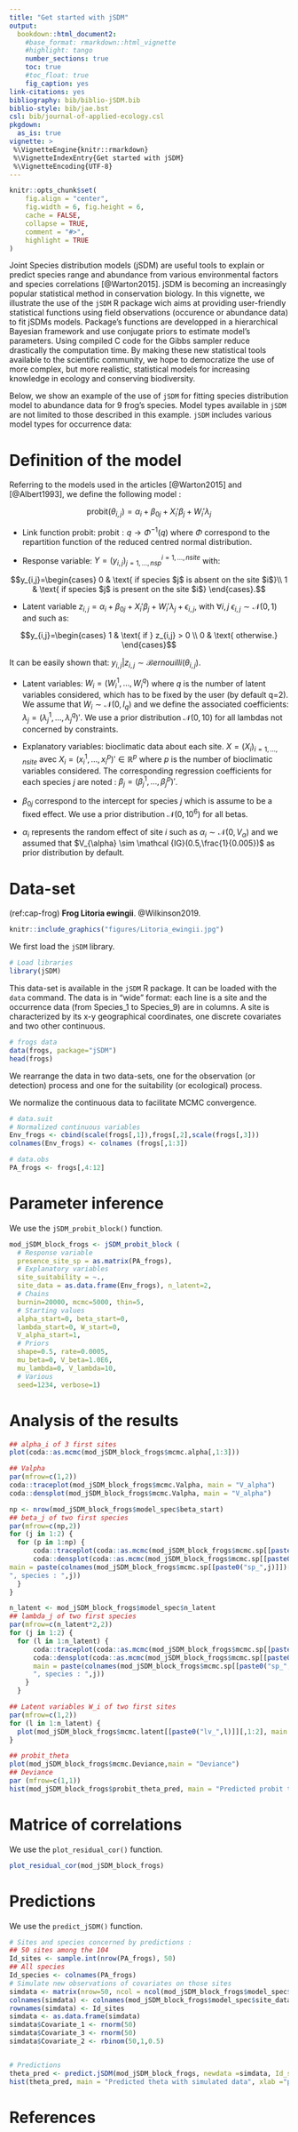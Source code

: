 ```yaml
---
title: "Get started with jSDM"
output:
  bookdown::html_document2:
    #base_format: rmarkdown::html_vignette
    #highlight: tango
    number_sections: true
    toc: true
    #toc_float: true
    fig_caption: yes
link-citations: yes
bibliography: bib/biblio-jSDM.bib
biblio-style: bib/jae.bst
csl: bib/journal-of-applied-ecology.csl
pkgdown:
  as_is: true
vignette: >
 %\VignetteEngine{knitr::rmarkdown}
 %\VignetteIndexEntry{Get started with jSDM}
 %\VignetteEncoding{UTF-8}
---
```


```r
knitr::opts_chunk$set(
	fig.align = "center",
	fig.width = 6, fig.height = 6,
	cache = FALSE,
	collapse = TRUE,
	comment = "#>",
	highlight = TRUE
)
```

Joint Species distribution models (jSDM) are useful tools to explain or predict species range and abundance from various environmental factors and species correlations [@Warton2015]. jSDM is becoming an increasingly popular statistical method in conservation biology. In this vignette, we illustrate the use of the `jSDM` R package wich aims at providing user-friendly statistical functions using field observations (occurence or abundance data) to fit jSDMs models. Package's functions are developped in a hierarchical Bayesian framework and use conjugate priors to estimate model's parameters. Using compiled C code for the Gibbs sampler reduce drastically the computation time. By making these new statistical tools available to the scientific community, we hope to democratize the use of more complex, but more realistic, statistical models for increasing knowledge in ecology and conserving biodiversity. 

Below, we show an example of the use of `jSDM` for fitting species distribution model to abundance data for 9 frog's species. Model types available in `jSDM` are not limited to those described in this example. `jSDM` includes various model types for occurrence data: 

# Definition of the model 


Referring to the models used in the articles [@Warton2015] and [@Albert1993], we define the following model :

$$ \mathrm{probit}(\theta_{i,j}) =\alpha_i + \beta_{0j}+X_i'\beta_j+ W_i'\lambda_j $$
     
- Link function probit: $\mathrm{probit} : q \rightarrow \Phi^{-1}(q)$ where $\Phi$ correspond to the repartition function of the reduced centred normal distribution.

- Response variable: $Y=(y_{i,j})^{i=1,\ldots,nsite}_{j=1,\ldots,nsp}$ with:

$$y_{i,j}=\begin{cases}
    0 & \text{ if species $j$ is absent on the site $i$}\\
    1 &  \text{ if species  $j$ is present on the site $i$}
    \end{cases}.$$
    
- Latent variable $z_{i,j} = \alpha_i + \beta_{0j}+X_i'\beta_j+ W_i'\lambda_j + \epsilon_{i,j}$, with $\forall i,j \ \epsilon_{i,j} \sim \mathcal{N}(0,1)$ and such as:

$$y_{i,j}=\begin{cases}
    1 & \text{ if } z_{i,j} > 0 \\
    0 &  \text{ otherwise.}
    \end{cases}$$
    
It can be easily shown that: $y_{i,j}| z_{i,j} \sim \mathcal{B}ernouilli(\theta_{i,j})$. 

- Latent variables: $W_i=(W_i^1,\ldots,W_i^q)$ where $q$ is the number of latent variables considered, which has to be fixed by the user (by default q=2).
We assume that $W_i \sim \mathcal{N}(0,I_q)$ and we define the associated coefficients: $\lambda_j=(\lambda_j^1,\ldots, \lambda_j^q)'$. We use a prior distribution $\mathcal{N}(0,10)$ for all lambdas not concerned by constraints. 

- Explanatory variables: bioclimatic data about each site. $X=(X_i)_{i=1,\ldots,nsite}$ avec $X_i=(x_i^1,\ldots,x_i^p)'\in \mathbb{R}^p$ where $p$ is the number of bioclimatic variables considered.
The corresponding regression coefficients for each species $j$ are noted : $\beta_j=(\beta_j^1,\ldots,\beta_j^p)'$.

- $\beta_{0j}$ correspond to the intercept for species $j$ which is assume to be a fixed effect. We use a prior distribution $\mathcal{N}(0,10^6)$ for all betas. 

- $\alpha_i$ represents the random effect of site $i$ such as $\alpha_i \sim \mathcal{N}(0,V_{\alpha})$ and we assumed that $V_{\alpha} \sim \mathcal {IG}(0.5,\frac{1}{0.005})$ as prior distribution by default. 


# Data-set

(ref:cap-frog) **Frog Litoria ewingii**. @Wilkinson2019.

```r
knitr::include_graphics("figures/Litoria_ewingii.jpg")
```

We first load the `jSDM` library.

```r
# Load libraries
library(jSDM)
```

This data-set is available in the `jSDM` R package. It can be loaded  with the `data` command. The data is in "wide" format: each line is a site and the occurrence data (from Species_1 to Species_9) are in columns. A site is characterized by its x-y geographical coordinates, one discrete covariates and two other continuous. 

```r
# frogs data
data(frogs, package="jSDM")
head(frogs)
```

We rearrange the data in two data-sets, one for the observation (or detection) process and one for the suitability (or ecological) process. 

We normalize the continuous data to facilitate MCMC convergence. 

```r

# data.suit
# Normalized continuous variables
Env_frogs <- cbind(scale(frogs[,1]),frogs[,2],scale(frogs[,3]))
colnames(Env_frogs) <- colnames (frogs[,1:3])

# data.obs
PA_frogs <- frogs[,4:12]
```

# Parameter inference

We use the `jSDM_probit_block()` function.

```r
mod_jSDM_block_frogs <- jSDM_probit_block (
  # Response variable 
  presence_site_sp = as.matrix(PA_frogs), 
  # Explanatory variables 
  site_suitability = ~.,   
  site_data = as.data.frame(Env_frogs), n_latent=2,
  # Chains
  burnin=20000, mcmc=5000, thin=5,
  # Starting values
  alpha_start=0, beta_start=0,
  lambda_start=0, W_start=0,
  V_alpha_start=1, 
  # Priors
  shape=0.5, rate=0.0005,
  mu_beta=0, V_beta=1.0E6,
  mu_lambda=0, V_lambda=10,
  # Various 
  seed=1234, verbose=1)
```

# Analysis of the results

```r
## alpha_i of 3 first sites
plot(coda::as.mcmc(mod_jSDM_block_frogs$mcmc.alpha[,1:3]))

## Valpha
par(mfrow=c(1,2))
coda::traceplot(mod_jSDM_block_frogs$mcmc.Valpha, main = "V_alpha")
coda::densplot(mod_jSDM_block_frogs$mcmc.Valpha, main = "V_alpha")

np <- nrow(mod_jSDM_block_frogs$model_spec$beta_start)
## beta_j of two first species
par(mfrow=c(np,2))
for (j in 1:2) {
  for (p in 1:np) {
      coda::traceplot(coda::as.mcmc(mod_jSDM_block_frogs$mcmc.sp[[paste0("sp_",j)]][,p]))
      coda::densplot(coda::as.mcmc(mod_jSDM_block_frogs$mcmc.sp[[paste0("sp_",j)]][,p]), 
main = paste(colnames(mod_jSDM_block_frogs$mcmc.sp[[paste0("sp_",j)]])[p],
", species : ",j))
  }
}

n_latent <- mod_jSDM_block_frogs$model_spec$n_latent
## lambda_j of two first species
par(mfrow=c(n_latent*2,2))
for (j in 1:2) {
  for (l in 1:n_latent) {
      coda::traceplot(coda::as.mcmc(mod_jSDM_block_frogs$mcmc.sp[[paste0("sp_",j)]][,np+l]))
      coda::densplot(coda::as.mcmc(mod_jSDM_block_frogs$mcmc.sp[[paste0("sp_",j)]][,np+l]), 
      main = paste(colnames(mod_jSDM_block_frogs$mcmc.sp[[paste0("sp_",j)]])[np+l],
      ", species : ",j))
    }
  }

## Latent variables W_i of two first sites
par(mfrow=c(1,2))
for (l in 1:n_latent) {
  plot(mod_jSDM_block_frogs$mcmc.latent[[paste0("lv_",l)]][,1:2], main = paste0("Latent variable W_", l))
}

## probit_theta
plot(mod_jSDM_block_frogs$mcmc.Deviance,main = "Deviance")
## Deviance
par (mfrow=c(1,1))
hist(mod_jSDM_block_frogs$probit_theta_pred, main = "Predicted probit theta", xlab ="predicted probit theta")

```

# Matrice of correlations 

We use the `plot_residual_cor()` function.

```r
plot_residual_cor(mod_jSDM_block_frogs)
```

# Predictions 

We use the `predict_jSDM()` function.

```r
# Sites and species concerned by predictions :
## 50 sites among the 104
Id_sites <- sample.int(nrow(PA_frogs), 50)
## All species 
Id_species <- colnames(PA_frogs)
# Simulate new observations of covariates on those sites 
simdata <- matrix(nrow=50, ncol = ncol(mod_jSDM_block_frogs$model_spec$site_data))
colnames(simdata) <- colnames(mod_jSDM_block_frogs$model_spec$site_data)
rownames(simdata) <- Id_sites
simdata <- as.data.frame(simdata)
simdata$Covariate_1 <- rnorm(50)
simdata$Covariate_3 <- rnorm(50)
simdata$Covariate_2 <- rbinom(50,1,0.5)


# Predictions 
theta_pred <- predict.jSDM(mod_jSDM_block_frogs, newdata =simdata, Id_species =Id_species, Id_sites = Id_sites, type="mean")
hist(theta_pred, main = "Predicted theta with simulated data", xlab ="predicted theta")
```

# References
